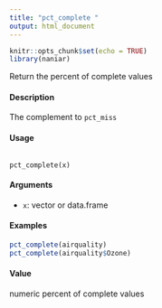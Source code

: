 ```yaml
---
title: "pct_complete "
output: html_document
---
```


```r
knitr::opts_chunk$set(echo = TRUE)
library(naniar)
```

Return the percent of complete values

####  Description 

The complement to ``pct_miss``

####  Usage 
<pre><code>
pct_complete(x)
</code></pre>

#### Arguments 

* ``x``: vector or data.frame

#### Examples 
```r
pct_complete(airquality)
pct_complete(airquality$Ozone)
```

#### Value 

numeric percent of complete values